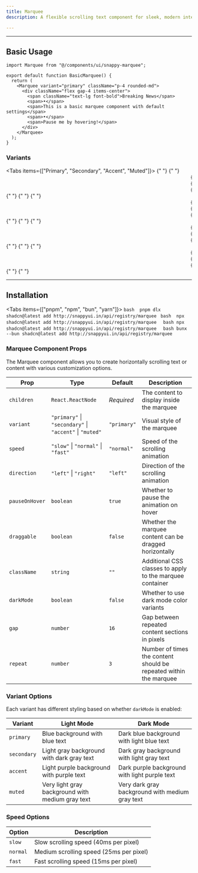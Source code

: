 ```yaml
---
title: Marquee
description: A flexible scrolling text component for sleek, modern interfaces.

---
```




---

## Basic Usage

<div className="flex flex-col gap-4">
  <MarqueeDemo />
</div>

```tsx
import Marquee from "@/components/ui/snappy-marquee";

export default function BasicMarquee() {
  return (
    <Marquee variant="primary" className="p-4 rounded-md">
      <div className="flex gap-4 items-center">
        <span className="text-lg font-bold">Breaking News</span>
        <span>•</span>
        <span>This is a basic marquee component with default settings</span>
        <span>•</span>
        <span>Pause me by hovering!</span>
      </div>
    </Marquee>
  );
}
```

### Variants

<Tabs items={["Primary", "Secondary", "Accent", "Muted"]}>
  {" "}
  <Tab value="Primary">
    {" "}
    <Marquee variant="primary" className="p-3 rounded-md">
      {" "}
      <div className="flex gap-4 items-center">
        {" "}
        <span className="font-medium">Primary Variant</span> <span>•</span>{" "}
        <span>This uses the primary color scheme</span>{" "}
      </div>{" "}
    </Marquee>{" "}
  </Tab>{" "}
  <Tab value="Secondary">
    {" "}
    <Marquee variant="secondary" className="p-3 rounded-md">
      {" "}
      <div className="flex gap-4 items-center">
        {" "}
        <span className="font-medium">Secondary Variant</span> <span>•</span>{" "}
        <span>This uses the secondary color scheme</span>{" "}
      </div>{" "}
    </Marquee>{" "}
  </Tab>{" "}
  <Tab value="Accent">
    {" "}
    <Marquee variant="accent" className="p-3 rounded-md">
      {" "}
      <div className="flex gap-4 items-center">
        {" "}
        <span className="font-medium">Accent Variant</span> <span>•</span>{" "}
        <span>This uses the accent color scheme</span>{" "}
      </div>{" "}
    </Marquee>{" "}
  </Tab>{" "}
  <Tab value="Muted">
    {" "}
    <Marquee variant="muted" className="p-3 rounded-md">
      {" "}
      <div className="flex gap-4 items-center">
        {" "}
        <span className="font-medium">Muted Variant</span> <span>•</span>{" "}
        <span>This uses the muted color scheme</span>{" "}
      </div>{" "}
    </Marquee>{" "}
  </Tab>{" "}
</Tabs>

---

## Installation

<Tabs items={["pnpm", "npm", "bun", "yarn"]}>
  <Tab value="pnpm">
    ```bash 
    pnpm dlx shadcn@latest add http://snappyui.in/api/registry/marquee
    ```
  </Tab>
  <Tab value="npm">
    ```bash 
    npx shadcn@latest add http://snappyui.in/api/registry/marquee 
    ```
  </Tab>
  <Tab value="yarn">
    ```bash
     npx shadcn@latest add http://snappyui.in/api/registry/marquee 
    ```
  </Tab>
  <Tab value="bun">
    ```bash
     bunx --bun shadcn@latest add http://snappyui.in/api/registry/marquee
    ```
  </Tab>
</Tabs>

### Marquee Component Props

The Marquee component allows you to create horizontally scrolling text or content with various customization options.

| Prop           | Type                                                    | Default     | Description                                                       |
| ----------     | ------------------------------------------------------- | ----------- | ----------------------------------------------------------------- |
| `children`     | `React.ReactNode`                                       | *Required*  | The content to display inside the marquee                         |
| `variant`      | `"primary"` \| `"secondary"` \| `"accent"` \| `"muted"` | `"primary"` | Visual style of the marquee                                       |
| `speed`        | `"slow"` \| `"normal"` \| `"fast"`                      | `"normal"`  | Speed of the scrolling animation                                  |
| `direction`    | `"left"` \| `"right"`                                   | `"left"`    | Direction of the scrolling animation                              |
| `pauseOnHover` | `boolean`                                               | `true`      | Whether to pause the animation on hover                           |
| `draggable`    | `boolean`                                               | `false`     | Whether the marquee content can be dragged horizontally           |
| `className`    | `string`                                                | `""`        | Additional CSS classes to apply to the marquee container          |
| `darkMode`     | `boolean`                                               | `false`     | Whether to use dark mode color variants                           |
| `gap`          | `number`                                                | `16`        | Gap between repeated content sections in pixels                   |
| `repeat`       | `number`                                                | `3`         | Number of times the content should be repeated within the marquee |

### Variant Options

Each variant has different styling based on whether `darkMode` is enabled:

| Variant     | Light Mode                                       | Dark Mode                                       |
|------------ | ------------------------------------------------ | ----------------------------------------------- |
| `primary`   | Blue background with blue text                   | Dark blue background with light blue text       |
| `secondary` | Light gray background with dark gray text        | Dark gray background with light gray text       |
| `accent`    | Light purple background with purple text         | Dark purple background with light purple text   |
| `muted`     | Very light gray background with medium gray text | Very dark gray background with medium gray text |

### Speed Options

| Option   | Description                             |
|--------- | ----------------------------------------|
| `slow`   | Slow scrolling speed (40ms per pixel)   |
| `normal` | Medium scrolling speed (25ms per pixel) |
| `fast`   | Fast scrolling speed (15ms per pixel)   |
